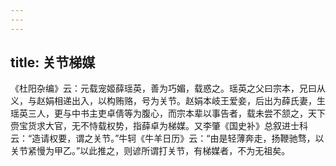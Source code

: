 ```yaml
---
---
---
```

title: 关节梯媒
---




《杜阳杂编》云：元载宠姬薛瑶英，善为巧媚，载惑之。瑶英之父曰宗本，兄曰从义，与赵娟相递出入，以构贿赂，号为关节。赵娟本岐王爱妾，后出为薛氏妻，生瑶英三人，更与中书主吏卓倩等为腹心，而宗本辈以事告者，载未尝不颔之，天下赍宝货求大官，无不恃载权势，指薛卓为梯媒。又李肇《国史补》总叙进士科云：“造请权要，谓之关节。”牛轲《牛羊日历》云：“由是轻薄奔走，扬鞭驰骛，以关节紧慢为甲乙。”以此推之，则谚所谓打关节，有梯媒者，不为无祖矣。